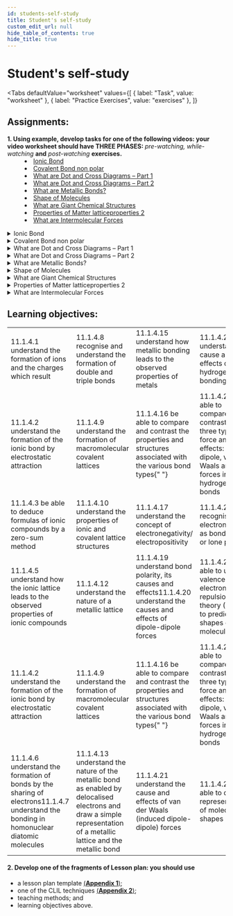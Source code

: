 ```yaml
---
id: students-self-study
title: Student's self-study
custom_edit_url: null
hide_table_of_contents: true
hide_title: true
---
```



<Theme bonding />

# Student's self-study

<Tabs
  defaultValue="worksheet"
  values={[
    { label: "Task", value: "worksheet" },
    { label: "Practice Exercises", value: "exercises" },
  ]}
>

<TabItem value="worksheet">

## Assignments:

<dl>
  <dt>
    <strong>
      1. Using example, develop tasks for one of the following videos: your
      video worksheet should have THREE PHASES:
    </strong>
    <em> pre-watching, while-watching</em> <strong>and</strong> <em>
      post-watching
    </em> <strong>exercises.</strong>
  </dt>
  <dd>
    <li>
      <a href="#IonicBond">Ionic Bond</a>
    </li>
    <li>
      <a href="#CovalentBondnonpolar">Covalent Bond non polar</a>
    </li>
    <li>
      <a href="#WhatPart1">What are Dot and Cross Diagrams – Part 1</a>
    </li>
    <li>
      <a href="#WhatPart2">What are Dot and Cross Diagrams – Part 2</a>
    </li>
    <li>
      <a href="#WhatareMetallicBonds">What are Metallic Bonds?</a>
    </li>
    <li>
      <a href="#ShapeofMolecules">Shape of Molecules</a>
    </li>
    <li>
      <a href="#WhatGiantChemicalStructures">
        What are Giant Chemical Structures
      </a>
    </li>
    <li>
      <a href="#PropertiesofMatterlatticeproperties2">
        Properties of Matter latticeproperties 2
      </a>
    </li>
    <li>
      <a href="#WhatareIntermolecularForces">What are Intermolecular Forces</a>
    </li>
  </dd>
</dl>

<details>
  <summary id="IonicBond">Ionic Bond</summary>
  <Player url="https://www.youtube.com/watch?v=zpaHPXVR8WU" />
</details>
<details>
  <summary id="CovalentBondnonpolar">Covalent Bond non polar</summary>
  <Player url="https://www.youtube.com/watch?v=h24UmH38_LI" />
</details>
<details>
  <summary id="WhatPart1">What are Dot and Cross Diagrams – Part 1</summary>
  <Player url="https://youtu.be/7tHM-40iK7E" />
</details>
<details>
  <summary id="WhatPart2">What are Dot and Cross Diagrams – Part 2</summary>
  <Player url="https://youtu.be/0qMRVADjwCQ" />
</details>
<details>
  <summary id="WhatareMetallicBonds">What are Metallic Bonds?</summary>
  <Player url="https://www.youtube.com/watch?v=S08qdOTd0w0" />
</details>
<details>
  <summary id="ShapeofMolecules">Shape of Molecules</summary>
  <Player url="https://www.youtube.com/watch?v=hnTXQAANyJY" />
</details>
<details>
  <summary id="WhatGiantChemicalStructures">
    What are Giant Chemical Structures
  </summary>
  <Player url="https://www.youtube.com/watch?v=FKTsQOpLwdE" />
</details>
<details>
  <summary id="PropertiesofMatterlatticeproperties2">
    Properties of Matter latticeproperties 2
  </summary>
  <Player url="https://www.youtube.com/watch?v=-s9AggUNmbw" />
</details>
<details>
  <summary id="WhatareIntermolecularForces">
    What are Intermolecular Forces
  </summary>
  <Player url="https://www.youtube.com/watch?v=9YwdeEDrfPI" />
</details>

## Learning objectives:

<table>
  <tr>
    <td>
      11.1.4.1 understand the formation of ions and the charges which result
    </td>
    <td>
      11.1.4.8 recognise and understand the formation of double and triple bonds
    </td>
    <td>
      11.1.4.15 understand how metallic bonding leads to the observed properties
      of metals
    </td>
    <td>11.1.4.22 understand the cause and effects of hydrogen bonding</td>
  </tr>
  <tr>
    <td>
      11.1.4.2 understand the formation of the ionic bond by electrostatic
      attraction
    </td>
    <td>
      11.1.4.9 understand the formation of macromolecular covalent lattices
    </td>
    <td>
      11.1.4.16 be able to compare and contrast the properties and structures
      associated with the various bond types{" "}
    </td>
    <td>
      11.1.4.23 be able to compare and contrast the three types of force and
      their effects: dipole-dipole, van der Waals and the forces in hydrogen
      bonds
    </td>
  </tr>
  <tr>
    <td>
      11.1.4.3 be able to deduce formulas of ionic compounds by a zero-sum
      method
    </td>
    <td>
      11.1.4.10 understand the properties of ionic and covalent lattice
      structures
    </td>
    <td>
      11.1.4.17 understand the concept of electronegativity/ electropositivity
    </td>
    <td>11.1.4.24 recognise electron pairs as bond pairs or lone pairs</td>
  </tr>
  <tr>
    <td>
      11.1.4.5 understand how the ionic lattice leads to the observed properties
      of ionic compounds
    </td>
    <td>11.1.4.12 understand the nature of a metallic lattice</td>
    <td>
      11.1.4.19 understand bond polarity, its causes and effects11.1.4.20
      understand the causes and effects of dipole-dipole forces
    </td>
    <td>
      11.1.4.26 be able to use valence shell electron pair repulsion theory
      (VSEPR) to predict the shapes of molecules
    </td>
  </tr>
  <tr>
    <td>
      11.1.4.2 understand the formation of the ionic bond by electrostatic
      attraction
    </td>
    <td>
      11.1.4.9 understand the formation of macromolecular covalent lattices
    </td>
    <td>
      11.1.4.16 be able to compare and contrast the properties and structures
      associated with the various bond types{" "}
    </td>
    <td>
      11.1.4.23 be able to compare and contrast the three types of force and
      their effects: dipole-dipole, van der Waals and the forces in hydrogen
      bonds
    </td>
  </tr>
  <tr>
    <td>
      11.1.4.6 understand the formation of bonds by the sharing of
      electrons11.1.4.7 understand the bonding in homonuclear diatomic molecules
    </td>
    <td>
      11.1.4.13 understand the nature of the metallic bond as enabled by
      delocalised electrons and draw a simple representation of a metallic
      lattice and the metallic bond
    </td>
    <td>
      11.1.4.21 understand the cause and effects of van der Waals (induced
      dipole-dipole) forces
    </td>
    <td>11.1.4.27 be able to draw representations of molecular shapes</td>
  </tr>
</table>

#### 2. Develop one of the fragments of Lesson plan: you should use

- a lesson plan template [(**Appendix 1**)](../appendix/1);
- one of the CLIL techniques [(**Appendix 2**)](../appendix/2);
- teaching methods; and
- learning objectives above.

</TabItem>

<TabItem value="exercises">
  <Frame src="https://learningapps.org/watch?v=p0dn6ihmn21" height="480px" />
</TabItem>

</Tabs>
